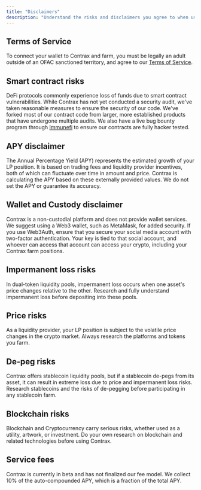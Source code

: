 ```yaml
---
title: "Disclaimers"
description: "Understand the risks and disclaimers you agree to when using Contrax"
---
```


## Terms of Service

To connect your wallet to Contrax and farm, you must be legally an adult outside of an OFAC sanctioned territory, and agree to our [Terms of Service](https://beta.contrax.finance/termsofuse.pdf).

## Smart contract risks

DeFi protocols commonly experience loss of funds due to smart contract vulnerabilities. While Contrax has not yet conducted a security audit, we've taken reasonable measures to ensure the security of our code. We've forked most of our contract code from larger, more established products that have undergone multiple audits. We also have a live bug bounty program through [Immunefi](https://immunefi.com/bounty/contrax/) to ensure our contracts are fully hacker tested.

## APY disclaimer

The Annual Percentage Yield (APY) represents the estimated growth of your LP position. It is based on trading fees and liquidity provider incentives, both of which can fluctuate over time in amount and price. Contrax is calculating the APY based on these externally provided values. We do not set the APY or guarantee its accuracy.

## Wallet and Custody disclaimer

Contrax is a non-custodial platform and does not provide wallet services. We suggest using a Web3 wallet, such as MetaMask, for added security. If you use Web3Auth, ensure that you secure your social media account with two-factor authentication. Your key is tied to that social account, and whoever can access that account can access your crypto, including your Contrax farm positions.

## Impermanent loss risks

In dual-token liquidity pools, impermanent loss occurs when one asset's price changes relative to the other. Research and fully understand impermanent loss before depositing into these pools.

## Price risks

As a liquidity provider, your LP position is subject to the volatile price changes in the crypto market. Always research the platforms and tokens you farm.

## De-peg risks

Contrax offers stablecoin liquidity pools, but if a stablecoin de-pegs from its asset, it can result in extreme loss due to price and impermanent loss risks. Research stablecoins and the risks of de-pegging before participating in any stablecoin farm.

## Blockchain risks

Blockchain and Cryptocurrency carry serious risks, whether used as a utility, artwork, or investment. Do your own research on blockchain and related technologies before using Contrax.

## Service fees

Contrax is currently in beta and has not finalized our fee model. We collect 10% of the auto-compounded APY, which is a fraction of the total APY.
